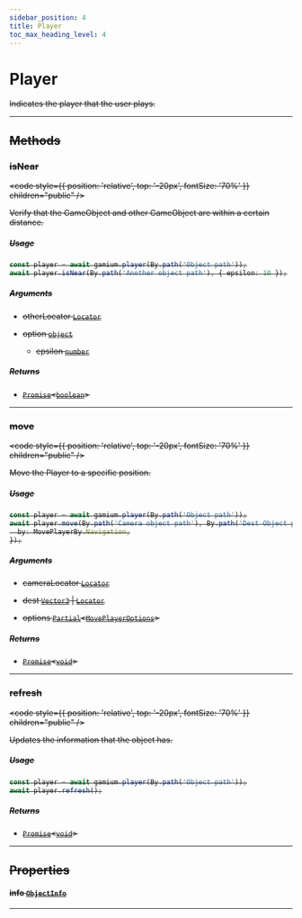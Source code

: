 ```yaml
---
sidebar_position: 4
title: Player
toc_max_heading_level: 4
---
```


# Player <s generated />

Indicates the player that the user plays.

<hr class="solid" /> <s generated />

## Methods <s generated />

### isNear <s generated />

<s childtag /> <code
  style={{ position: 'relative', top: '-20px', fontSize: '70%' }}
  children="public"
/> <s generated />

Verify that the GameObject and other GameObject are within a certain distance.

##### Usage

```ts
const player = await gamium.player(By.path('Object path'));
await player.isNear(By.path('Another object path'), { epsilon: 10 });
```

##### Arguments <s generated />

- otherLocator [`Locator`](../types/locator) <s generated />

- option [`object`](https://developer.mozilla.org/en-US/docs/Web/JavaScript/Reference/Global_Objects/Object) <s generated />

  - epsilon [`number`](https://developer.mozilla.org/en-US/docs/Web/JavaScript/Reference/Global_Objects/Number) <s generated />

##### Returns <s generated />

- [`Promise`](https://developer.mozilla.org/en-US/docs/Web/JavaScript/Reference/Global_Objects/Promise)<[`boolean`](https://developer.mozilla.org/en-US/docs/Web/JavaScript/Reference/Global_Objects/Boolean)> <s generated />

<hr class="solid" /> <s generated />

### move <s generated />

<s childtag /> <code
  style={{ position: 'relative', top: '-20px', fontSize: '70%' }}
  children="public"
/> <s generated />

Move the Player to a specific position.

##### Usage

```ts
const player = await gamium.player(By.path('Object path'));
await player.move(By.path('Camera object path'), By.path('Dest Object path'), {
  by: MovePlayerBy.Navigation,
});
```

##### Arguments <s generated />

- cameraLocator [`Locator`](../types/locator) <s generated />

- dest [`Vector3`](../types/vector3) | [`Locator`](../types/locator) <s generated />

- options [`Partial`](https://www.typescriptlang.org/docs/handbook/utility-types.html#partialtype)<[`MovePlayerOptions`](../types/move-player-options)> <s generated />

##### Returns <s generated />

- [`Promise`](https://developer.mozilla.org/en-US/docs/Web/JavaScript/Reference/Global_Objects/Promise)<[`void`](https://developer.mozilla.org/en-US/docs/Web/JavaScript/Reference/Global_Objects/undefined)> <s generated />

<hr class="solid" /> <s generated />

### refresh <s generated />

<s childtag /> <code
  style={{ position: 'relative', top: '-20px', fontSize: '70%' }}
  children="public"
/> <s generated />

Updates the information that the object has.

##### Usage

```ts
const player = await gamium.player(By.path('Object path'));
await player.refresh();
```

##### Returns <s generated />

- [`Promise`](https://developer.mozilla.org/en-US/docs/Web/JavaScript/Reference/Global_Objects/Promise)<[`void`](https://developer.mozilla.org/en-US/docs/Web/JavaScript/Reference/Global_Objects/undefined)> <s generated />

<hr class="solid" /> <s generated />

## Properties <s generated />

#### info [`ObjectInfo`](object-info) <s generated />

<hr class="solid" /> <s generated />
